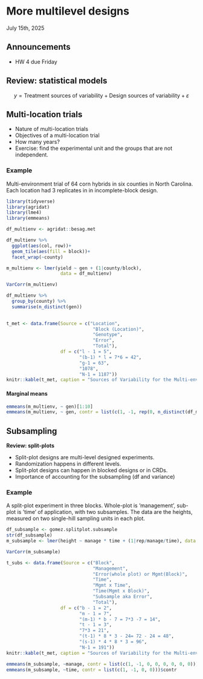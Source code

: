 # More multilevel designs
July 15th, 2025  

## Announcements

- HW 4 due Friday 

## Review: statistical models  

$$y = \text{Treatment sources of variability} + \text{Design sources of variability} + \varepsilon$$


## Multi-location trials  

- Nature of multi-location trials 
- Objectives of a multi-location trial  
- How many years? 
- Exercise: find the experimental unit and the groups that are not independent. 

### Example  

Multi-environment trial of 64 corn hybrids in six counties in North Carolina. Each location had 3 replicates in in incomplete-block design. 

```r
library(tidyverse)
library(agridat)
library(lme4)
library(emmeans)

df_multienv <- agridat::besag.met

df_multienv %>% 
  ggplot(aes(col, row))+
  geom_tile(aes(fill = block))+
  facet_wrap(~county)

m_multienv <- lmer(yield ~ gen + (1|county/block), 
                    data = df_multienv)

VarCorr(m_multienv)
```

```r
df_multienv %>% 
  group_by(county) %>% 
  summarise(n_distinct(gen))
  
```

```r
t_met <- data.frame(Source = c("Location", 
                                "Block (Location)",
                                "Genotype",
                                "Error",
                                "Total"),
                    df = c("l - 1 = 5",
                           "(b-1) * l = 7*6 = 42",
                           "g-1 = 63", 
                           "1078",
                           "N-1 = 1187"))
knitr::kable(t_met, caption = "Sources of Variability for the Multi-environment trial")
```


#### Marginal means 

```r
emmeans(m_multienv, ~ gen)[1:10]
emmeans(m_multienv, ~ gen, contr = list(c(1, -1, rep(0, n_distinct(df_multienv$gen)-2))))$contr
```

## Subsampling   

**Review: split-plots**

- Split-plot designs are multi-level designed experiments. 
- Randomization happens in different levels. 
- Split-plot designs can happen in blocked designs or in CRDs.
- Importance of accounting for the subsampling (df and variance)

### Example  

A split-plot experiment in three blocks. Whole-plot is ’management’, sub-plot is ’time’ of application, with two subsamples. The data are the heights, measured on two single-hill sampling units in each plot.

```r
df_subsample <- gomez.splitplot.subsample
str(df_subsample)
m_subsample <- lmer(height ~ manage * time + (1|rep/manage/time), data = df_subsample)

VarCorr(m_subsample)
```

```r
t_subs <- data.frame(Source = c("Block", 
                                "Management",
                                "Error(whole plot) or Mgmt(Block)",
                                "Time",
                                "Mgmt x Time",
                                "Time(Mgmt x Block)",
                                "Subsample aka Error",
                                "Total"),
                    df = c("b - 1 = 2",
                           "m - 1 = 7",
                           "(m-1) * b - 7 = 7*3 -7 = 14",
                           "t - 1 = 3", 
                           "7*3 = 21",
                           "(t-1) * 8 * 3 - 24= 72 - 24 = 48",
                           "(s-1) * 4 * 8 * 3 = 96",
                           "N-1 = 191"))
knitr::kable(t_met, caption = "Sources of Variability for the Multi-environment trial")
```

```r
emmeans(m_subsample, ~manage, contr = list(c(1, -1, 0, 0, 0, 0, 0, 0)))$contr
emmeans(m_subsample, ~time, contr = list(c(1, -1, 0, 0)))$contr
```

